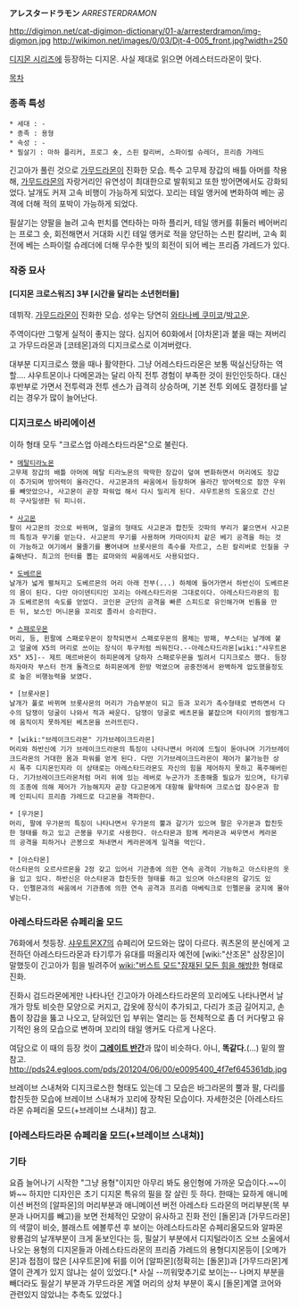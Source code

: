 '''アレスタードラモン''' ''ARRESTERDRAMON''

http://digimon.net/cat-digimon-dictionary/01-a/arresterdramon/img-digmon.jpg http://wikimon.net/images/0/03/Djt-4-005_front.jpg?width=250

[[디지몬 시리즈]]에 등장하는 디지몬. 사실 제대로 읽으면 어레스터드라몬이 맞다.

[[목차]]
=== 종족 특성 ===
 * 세대 : -
 * 종족 : 용형
 * 속성 : -
 * 필살기 : 마하 플리커, 프로그 숏, 스핀 칼리버, 스파이럴 슈레더, 프리즘 갸레드

긴고아가 풀린 것으로 [[가무드라몬]]이 진화한 모습. 특수 고무제 장갑의 배틀 아머를 착용해, [[가무드라몬]]의 자랑거리인 유연성이 최대한으로 발휘되고 또한 방어면에서도 강화되었다. 날개도 커져 고속 비행이 가능하게 되었다. 꼬리는 테일 앵커에 변화하여 베는 공격에 더해 적의 포박이 가능하게 되었다.

필살기는 양팔을 늘려 고속 펀치를 연타하는 마하 플리커, 테일 앵커를 휘둘러 베어버리는 프로그 숏, 회전해면서 거대화 시킨 테일 앵커로 적을 양단하는 스핀 칼리버, 고속 회전에 베는 스파이럴 슈레더에 더해 무수한 빛의 회전이 되어 베는 프리즘 갸레드가 있다. 

=== 작중 묘사 ===
==== [디지몬 크로스워즈] 3부 [시간을 달리는 소년헌터들] ====
데뷔작. [[가무드라몬]]이 진화한 모습. 성우는 당연히 [[와타나베 쿠미코]]/[[박고운]].

주역이다만 그렇게 실적이 좋지는 않다.
심지어 60화에서 [야차몬]과 붙을 때는 져버리고 가무드라몬과 [코테몬]과의 디지크로스로 이겨버렸다.

대부분 디지크로스 했을 때나 활약한다. 그냥 어레스타드라몬은 보통 떡실신당하는 역할.... 샤우트몬이나 다메몬과는 달리 아직 전투 경험이 부족한 것이 원인인듯하다. 대신 후반부로 가면서 전투력과 전투 센스가 급격히 상승하며, 기본 전투 외에도 결정타를 날리는 경우가 많이 늘어난다.

=== 디지크로스 바리에이션 ===
이하 형태 모두 "크로스업 아레스타드라몬"으로 불린다.

 * [[메탈티라노몬]]
 고무제 장갑의 배틀 아머에 메탈 티라노몬의 딱딱한 장갑이 덮여 변화하면서 머리에도 장갑이 추가되며 방어력이 올라간다. 사고몬과의 싸움에서 등장하며 올라간 방어력으로 잠깐 우위를 빼앗았으나, 사고몬이 곧장 파워업 해서 다시 밀리게 된다. 샤우트몬의 도움으로 간신히 구사일생한 뒤 피니쉬.

 * [[사고몬]]
 팔이 사고몬의 것으로 바뀌며, 얼굴의 형태도 사고몬과 합친듯 갓파의 부리가 붙으면서 사고몬의 특징과 무기를 얻는다. 사고몬의 무기를 사용하며 카마이타치 같은 베기 공격을 하는 것이 가능하고 여기에서 물줄기를 뿜어내며 브롯사몬의 촉수를 자르고, 스핀 칼리버로 인질을 구출해낸다. 최고의 헌터를 뽑는 료마와의 싸움에서도 사용되었다.

 * [[도베르몬]]
 날개가 넓게 펼쳐지고 도베르몬의 머리 아래 전부(...) 하체에 들어가면서 하반신이 도베르몬의 몸이 된다. 다만 아이덴티티인 꼬리는 아레스타드라몬 그대로이다. 아레스타드라몬의 힘과 도베르몬의 속도를 얻었다. 코인몬 군단의 공격을 빠른 스피드로 유인해가며 빈틈을 만든 뒤, 보스인 머니몬을 꼬리로 졸라서 승리한다.

 * [[스패로우몬]]
 머리, 등, 왼팔에 스패로우몬이 장착되면서 스패로우몬의 몸체는 방패, 부스터는 날개에 붙고 얼굴에 X5의 머리로 쓰이는 장식이 투구처럼 씌워진다.--아레스타드라몬[wiki:"샤우트몬X5" X5]-- 제트 메르바몬이 하피몬에게 당하자 스패로우몬을 빌려서 디지크로스 했다. 등장하자마자 부스터 전개 돌격으로 하피몬에게 한방 먹였으며 공중전에서 완벽하게 압도했을정도로 높은 비행능력을 보였다.

 * [브롯사몬]
 날개가 풀로 바뀌며 브롯사몬의 머리가 가슴부분이 되고 등과 꼬리가 촉수형태로 변하면서 다수의 담쟁이 덩굴이 나와서 적과 싸운다. 담쟁이 덩굴로 베츠몬을 붙잡으며 타이키의 썰렁개그에 움직이지 못하게된 베츠몬을 쓰러뜨린다.

 * [wiki:"브레이크드라몬" 기가브레이크드라몬]
 머리와 하반신에 기가 브레이크드라몬의 특징이 나타나면서 머리에 드릴이 돋아나며 기가브레이크드라몬의 거대한 몸과 파워를 얻게 된다. 다만 기가브레이크드라몬이 제어가 불가능한 상시 폭주 디지몬인지라 이 상태로는 아레스타드라몬도 자신의 힘을 제어하지 못하고 폭주해버린다. 기가브레이크드라몬처럼 머리 위에 있는 레버로 누군가가 조종해줄 필요가 있으며, 타기루의 조종에 의해 제어가 가능해지자 곧장 다고몬에게 대항해 활약하며 크로스업 잠수몬과 함께 인피니티 프리즘 갸레드로 다고몬을 격파한다.

 * [우가몬]
 머리, 팔에 우가몬의 특징이 나타나면서 우가몬의 뿔과 갈기가 있으며 팔은 우가몬과 합친듯한 형태를 하고 있고 곤봉을 무기로 사용한다. 아스타몬과 함께 케라몬과 싸우면서 케라몬의 공격을 피하거나 곤봉으로 쳐내면서 케라몬에게 일격을 먹인다.

 * [아스타몬]
 아스타몬의 오르사르몬을 2정 갖고 있어서 기관총에 의한 연속 공격이 가능하고 아스타몬의 옷을 입고 있다. 하반신은 아스타몬과 합친듯한 형태를 하고 있으며 아스타몬의 갈기도 있다. 인펠몬과의 싸움에서 기관총에 의한 연속 공격과 프리즘 마베릭크로 인펠몬을 궁지에 몰아넣는다.

=== 아레스타드라몬 슈페리올 모드 ===
76화에서 첫등장. [[샤우트몬X7]]의 슈페리어 모드와는 많이 다르다. 쿼츠몬의 분신에게 고전하던 아레스타드라몬과 타기루가 유대를 떠올리자 예전에 [wiki:"산조몬" 삼장몬]이 말했듯이 긴고아가 힘을 빌려주어 [[wiki:"버스트 모드"잠재된 모든 힘을 해방한]] 형태로 진화. 

진화시 검드라몬에게만 나타나던 긴고아가 아레스타드라몬의 꼬리에도 나타나면서 날개가 망토 비슷한 모양으로 커지고, 갑옷에 장식이 추가되고, 다리가 조금 길어지고, 손톱이 장갑을 뚫고 나오고, 닫혀있던 입 부위는 열리는 등 전체적으로 좀 더 커다랗고 유기적인 용의 모습으로 변하며 꼬리의 태일 앵커도 다르게 나온다. 

여담으로 이 때의 등장 컷이 '''[[그레이트 반간]]'''과 많이 비슷하다. 아니, '''똑같다.'''(...) 밑의 짤 참고.
http://pds24.egloos.com/pds/201204/06/00/e0095400_4f7ef645361db.jpg 

브레이브 스내쳐와 디지크로스한 형태도 있는데 그 모습은 바그라몬의 뿔과 팔, 다리를 합친듯한 모습에 브레이브 스내쳐가 꼬리에 장착된 모습이다. 자세한것은 [아레스타드라몬 슈페리올 모드(+브레이브 스내쳐)] 참고.

=== [아레스타드라몬 슈페리올 모드(+브레이브 스내쳐)] ===

=== 기타 ===
요즘 늘어나기 시작한 "그냥 용형"이지만 아무리 봐도 용인형에 가까운 모습이다.~~이봐~~ 하지만 디자인은 초기 디지몬 특유의 필을 잘 살린 듯 하다. 한때는 묘하게 애니메이션 버전의 [알파몬]의 머리부분과 애니메이션 버전 아레스타 드라몬의 머리부분(목 부분과 나머지를 빼고)을 보면 전체적인 모양이 유사하고 진화 전인 [돌몬]과 [가무드라몬]의 색깔이 비슷, 블래스트 에볼루션 후 보이는 아레스타드라몬 슈페리올모드와 알파몬 왕룡검의 날개부분이 크게 돋보인다는 등, 필살기 부분에서 디지털라이즈 오브 소울에서 나오는 용형의 디지몬들과 아레스타드라몬의 프리즘 갸레드의 용형디지몬등이 [오메가몬]과 접점이 많은 [샤우트몬]에 뒤를 이어 [알파몬](정확히는 [돌몬])과 [가무드라몬]계열이 관계가 있지 않냐는 설이 있었다.[* 사실 --끼워맞추기로 보이는-- 나머지 부분을 빼더라도 필살기 부분과 가무드라몬 계열 머리의 상처 부분이 혹시 [돌몬]계열 코어와 관련있지 않았냐는 추측도 있었다.] 
